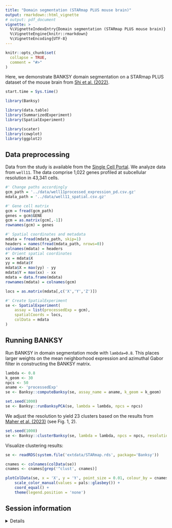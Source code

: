 ```yaml
---
title: "Domain segmentation (STARmap PLUS mouse brain)"
output: rmarkdown::html_vignette
# output: pdf_document
vignette: >
  %\VignetteIndexEntry{Domain segmentation (STARmap PLUS mouse brain)}
  %\VignetteEngine{knitr::rmarkdown}
  %\VignetteEncoding{UTF-8}
---
```


```r
knitr::opts_chunk$set(
  collapse = TRUE,
  comment = "#>"
)
```

Here, we demonstrate BANKSY domain segmentation on a STARmap PLUS dataset of 
the mouse brain from [Shi et al. (2022)](https://doi.org/10.1101/2022.06.20.496914). 

```r
start.time = Sys.time()
```

```r
library(Banksy)

library(data.table)
library(SummarizedExperiment)
library(SpatialExperiment)

library(scater)
library(cowplot)
library(ggplot2)
```

## Data preprocessing

Data from the study is available from the [Single Cell Portal](https://singlecell.broadinstitute.org/single_cell/study/SCP1830). We 
analyze data from `well11`. The data comprise 1,022 genes profiled at 
subcellular resolution in 43,341 cells. 

```r
#' Change paths accordingly
gcm_path = '../data/well11processed_expression_pd.csv.gz'
mdata_path = '../data/well11_spatial.csv.gz'

#' Gene cell matrix
gcm = fread(gcm_path)
genes = gcm$GENE
gcm = as.matrix(gcm[,-1])
rownames(gcm) = genes

#' Spatial coordinates and metadata
mdata = fread(mdata_path, skip=1)
headers = names(fread(mdata_path, nrows=0))
colnames(mdata) = headers
#' Orient spatial coordinates
xx = mdata$X
yy = mdata$Y
mdata$X = max(yy) - yy
mdata$Y = max(xx) - xx
mdata = data.frame(mdata)
rownames(mdata) = colnames(gcm)

locs = as.matrix(mdata[,c('X','Y','Z')])

#' Create SpatialExperiment
se <- SpatialExperiment(
    assay = list(processedExp = gcm),
    spatialCoords = locs,
    colData = mdata
)
```

## Running BANKSY

Run BANKSY in domain segmentation mode with `lambda=0.8`. This places larger
weights on the mean neighborhood expression and azimuthal Gabor filter in 
constructing the BANKSY matrix. 

```r
lambda <- 0.8
k_geom <- 30
npcs <- 50
aname <- 'processedExp'
se <- Banksy::computeBanksy(se, assay_name = aname, k_geom = k_geom)

set.seed(1000)
se <- Banksy::runBanksyPCA(se, lambda = lambda, npcs = npcs)
```

We adjust the resolution to yield 23 clusters based on the results from 
[Maher et al. (2023)](https://doi.org/10.1101/2023.06.30.547258v1) 
(see Fig. 1, 2).  

```r
set.seed(1000)
se <- Banksy::clusterBanksy(se, lambda = lambda, npcs = npcs, resolution = 0.8)
```

Visualize clustering results:

```r
se <- readRDS(system.file('extdata/STARmap.rds', package='Banksy'))
```

```r
cnames <- colnames(colData(se))
cnames <- cnames[grep('^clust', cnames)]

plotColData(se, x = 'X', y = 'Y', point_size = 0.01, colour_by = cnames[1]) +
    scale_color_manual(values = pals::glasbey()) + 
    coord_equal() +
    theme(legend.position = 'none')
```

## Session information

<details>

```r
sessionInfo()
```

</details>

